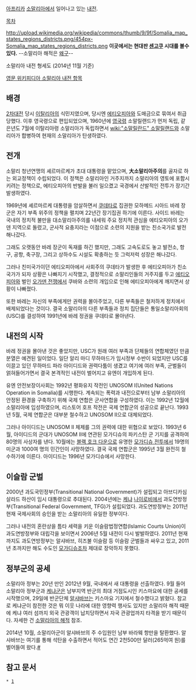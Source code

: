 [[아프리카]] [[소말리아]]에서 일어나고 있는 [[내전]].

[[목차]]

http://upload.wikimedia.org/wikipedia/commons/thumb/9/9f/Somalia_map_states_regions_districts.png/454px-Somalia_map_states_regions_districts.png
'''이곳에서는 현대판 [[센고쿠]] 시대를 볼수 있다.''' --소말리아 해적은 [[왜구]]--

소말리아 내전 형세도 (2014년 11월 기준)

[http://en.wikipedia.org/wiki/Somalian_Civil_War 영문 위키피디아 소말리아 내전 항목]

== 배경 ==
[[2차대전]] 당시 [[이탈리아]]의 식민지였으며, 당시엔 [[에티오피아]]와 도매금으로 묶여서 취급당했다. 이후 영국령으로 편입되었으며, 1960년에 [[영국]]령 소말릴랜드가 먼저 독립, 같은년도 7월에 이탈리아령 소말리아가 독립하면서 [[wiki:"소말릴란드" 소말릴랜드]]와 소말리아가 합병하여 현재의 소말리아가 탄생하였다.

== 전개 ==
소말리 청년연맹의 셰르마르케가 초대 대통령을 맡았으며, '''大소말리아주의'''를 골자로 하는 외교정책이 수립되었다. 이 정책은 소말리아인 거주지까지 소말리아의 영토에 포함시키려는 정책으로, 에티오피아의 반발을 불러 일으켰고 국경에서 산발적인 전투가 장기간 발생하였다.

1969년에 셰르마르케 대통령을 암살하면서 [[쿠데타]]로 집권한 모하메드 시아드 바레 장군은 자기 부족 위주의 정책을 펼치며 22년간 장기집권 하기에 이른다. 사이드 바레는 국내의 정치적 불만을 대소말리아주의를 내세워 주요 정치적 관심을 에티오피아의 오가덴 지역으로 돌렸고, 군사적 요충지라는 이점으로 소련의 지원을 받는 친소국가로 발전해나갔다.

그래도 오랫동안 바레 장군이 독재를 하긴 했지만, 그래도 고속도로도 놓고 발전소, 항구, 공항, 축구장, 그리고 상하수도 시설도 확충하는 듯 그럭저럭 성장은 해나갔다.

그러나 친미국가이던 에티오피아에서 사회주의 쿠데타가 발생한 후 에티오피아가 친소국가가 되자 상황은 나빠지기 시작했고, 결정적으로 소말리인들의 거주지를 두고 [[에티오피아]]와 벌인 [[오가덴 전쟁]]에서 쿠바와 소련의 개입으로 인해 에티오피아에게 깨지면서 상황이 나빠졌다.

또한 바레는 자신의 부족에게만 권력을 몰아주었고, 다른 부족들은 철저하게 정치에서 배제되었다는 것이다. 결국 소말리아의 다른 부족들과 정치 집단들은 통일소말리아회의(USC)를 결성하여 1991년에 바레 정권을 쿠데타로 몰아낸다.

== 내전의 시작 ==
바레 정권을 몰아낸 것은 좋았지만, USC가 원래 여러 부족과 단체들의 연합체였던 만큼 분열은 예견된 일이었다. 일단 알리 마디 무하마드가 임시정부 수반이 되었지만 USC를 이끌고 있던 무하마드 파라 아이디드와 권력다툼이 생겼고 여기에 여러 부족, 군벌들이 얽혀들어가면서 결국 본격적인 내전이 벌어지고 유엔이 개입하게 된다.

유엔 안전보장이사회는 1992년 평화유지 작전인 UNOSOM I(United Nations Operation in Somalia)를 시행한다. 계속되는 폭력과 내전으로부터 남부 소말리아의 안정된 환경을 구축하기 위해 국제 연합은 군사연합을 구성하였다. 이는 1992년 12월에 소말리아에 입성하였으며, 리스토어 호프 작전은 국제 연합군의 성공으로 끝난다. 1993년 5월, 국제 연합군은 대부분 철수하고 UNOSOM II으로 대체되었다.

그러나 아이디드는 UNOSOM II 체제를 그의 권력에 대한 위협으로 보았다. 1993년 6월, 아이디드의 군대가 UNOSOM II에 연관된 모가디슈의 파키스탄 군 기지를 공격하여 80명의 사상자를 낸다. 10월에는 [[블랙 호크 다운]]으로 유명한 [[모가디슈 전투]]에서 19명의 미군과 1000여 명의 민간인이 사망하였다. 결국 국제 연합군은 1995년 3월 완전히 철수하기에 이른다. 아이디드는 1996년 모가디슈에서 사망한다.

== 이슬람 군벌 ==
2000년 과도국민정부(Transitional National Government)가 설립되고 아브디카심 살라드 하산이 임시 대통령으로 추대된다. 2004년에는 [[케냐]] [[나이로비]]에서 과도연방정부(Transitional Federal Government, TFG)가 설립되었다. 과도연방정부는 2011년 현재 국제사회의 승인을 받는 소말리아의 유일한 정부이다.

그러나 내전의 혼란상을 틈타 세력을 키운 이슬람법정연합(Islamic Courts Union)이 과도연방정부와 대립각을 보이면서 2006년 5월 내전이 다시 발발하였다. 2011년 현재까지도 과도연방정부는 알샤바브, 히즈불 이슬람 등 이슬람 군벌들과 싸우고 있고, 2011년 초까지만 해도 수도인 [[모가디슈]]조차 제대로 장악하지 못했다.

== 정부군의 공세 ==
소말리아 정부는 20년 만인 2012년 9월, 국내에서 새 대통령을 선출하였다. 9월 들어 소말리아 정부군과 [[케냐]]군은 남부지역 반군의 최대 거점도시인 키스마요에 대한 공세를 시작했으며, 29일에 반군단체 [[알샤바브]]는 키스마요 기지에서 철수했다고 밝혔다. 참고로 케냐군이 참전한 것은 뭐 이웃 나라에 대한 영향력 행사도 있지만 소말리아 해적 때문에 케냐 여러 섬까지 외국 관광객이 납치당하면서 자국 관광업까지 타격을 받기 때문이다. 자세한 건 [[소말리아의 해적]] 참조.

2014년 10월, 소말리아군이 알샤바브의 주 수입원인 남부 바라웨 항만을 탈환했다. 알샤바브는 여기를 통해 석탄을 수출하면서 적어도 연간 2천500만 달러(265억여 원)를 벌어들여 왔다.[http://economy.hankooki.com/lpage/worldecono/201410/e20141006014448117900.htm #]
== 참고 문서 ==
 * [http://pro.gjue.ac.kr/~kang/nation/somalia/somalia.htm]
